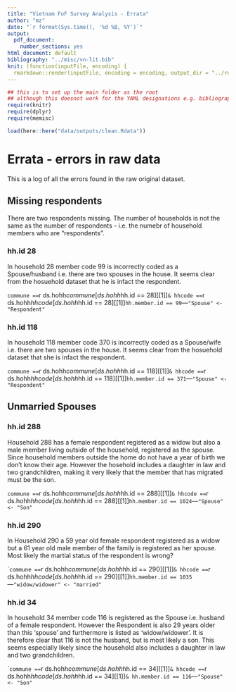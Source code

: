 ```yaml
---
title: "Vietnam FoF Survey Analysis - Errata"
author: "mz"
date: "`r format(Sys.time(), '%d %B, %Y')`"
output:
  pdf_document:
    number_sections: yes
html_document: default
bibliography: "../misc/vn-lit.bib"
knit: (function(inputFile, encoding) {
  rmarkdown::render(inputFile, encoding = encoding, output_dir = "../reports") })
---
```

```r
## this is to set up the main folder as the root
## although this doesnot work for the YAML designations e.g. bibliography, css files etc..:(
require(knitr)
require(dplyr)
require(memisc)

load(here::here("data/outputs/clean.Rdata"))

```
# Errata - errors in raw data
  
This is a log of all the errors found in the raw original dataset.  

## Missing respondents

There are two respondents missing. The number of households is not the same as the number of respondents - i.e. the numebr of household members who are "respondents".

### hh.id 28

In household 28 member code 99 is incorrectly coded as a Spouse/husband i.e. there are two spouses in the house. It seems clear from the hosuehold dataset that he is infact the respondent. 

`commune == `r ds.hohh$commune[ds.hohh$hh.id == 28][[1]]` & hhcode == `r ds.hohh$hhcode[ds.hohh$hh.id == 28][[1]]` hh.member.id == 99`---`"Spouse" <- "Respondent"`

### hh.id 118

In household 118 member code 370 is incorrectly coded as a Spouse/wife i.e. there are two spouses in the house. It seems clear from the hosuehold dataset that she is infact the respondent. 

`commune == `r ds.hohh$commune[ds.hohh$hh.id == 118][[1]]` & hhcode == `r ds.hohh$hhcode[ds.hohh$hh.id == 118][[1]]` hh.member.id == 371`---`"Spouse" <- "Respondent"`

## Unmarried Spouses

###  hh.id 288
Household 288 has a female respondent registered as a widow but also a male member living outside of the household, registered as the spouse. Since household members outside the home do not have a year of birth we don't know their age. However the hosehold includes a daughter in law and two grandchildren, making it very likely that the member that has migrated must be the son. 

`commune == `r ds.hohh$commune[ds.hohh$hh.id == 288][[1]]` & hhcode == `r ds.hohh$hhcode[ds.hohh$hh.id == 288][[1]]` hh.member.id == 1024`---`"Spouse" <- "Son"`

### hh.id 290

In Household 290 a 59 year old female respondent registered as a widow but a 61 year old male member of the family is registered as her spouse. Most likely the martial status of the respondent is wrong?

``commune == `r ds.hohh$commune[ds.hohh$hh.id == 290][[1]]` & hhcode == `r ds.hohh$hhcode[ds.hohh$hh.id == 290][[1]]` hh.member.id == 1035`---`"widow/widower" <- "married"`


### hh.id 34

In household 34 member code 116 is registered as the Spouse i.e. husband of a female respondent. However the Respondent is also 29 years older than this 'spouse' and furthermore is listed as 'widow/widower'. It is therefore clear that 116 is not the husband, but is most likely a son. This seems especially likely since the household also includes a daughter in law and two grandchildren. 

``commune == `r ds.hohh$commune[ds.hohh$hh.id == 34][[1]]` & hhcode == `r ds.hohh$hhcode[ds.hohh$hh.id == 34][[1]]` & hh.member.id == 116`---`"Spouse" <- "Son"`





